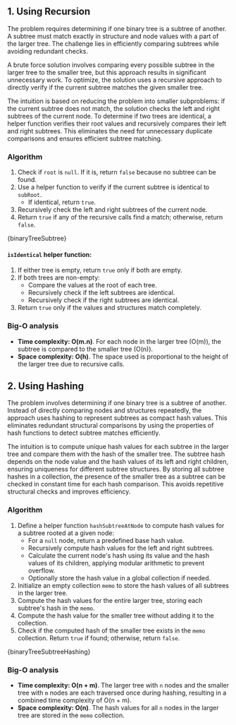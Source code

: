 

## 1. Using Recursion

The problem requires determining if one binary tree is a subtree of another. A subtree must match exactly in structure and node values with a part of the larger tree. The challenge lies in efficiently comparing subtrees while avoiding redundant checks.

A brute force solution involves comparing every possible subtree in the larger tree to the smaller tree, but this approach results in significant unnecessary work. To optimize, the solution uses a recursive approach to directly verify if the current subtree matches the given smaller tree.

The intuition is based on reducing the problem into smaller subproblems: if the current subtree does not match, the solution checks the left and right subtrees of the current node. To determine if two trees are identical, a helper function verifies their root values and recursively compares their left and right subtrees. This eliminates the need for unnecessary duplicate comparisons and ensures efficient subtree matching.

### Algorithm

1. Check if `root` is `null`. If it is, return `false` because no subtree can be found.
2. Use a helper function to verify if the current subtree is identical to `subRoot`.
   - If identical, return `true`.
3. Recursively check the left and right subtrees of the current node.
4. Return `true` if any of the recursive calls find a match; otherwise, return `false`.

<MDXCodeBlock>{binaryTreeSubtree}</MDXCodeBlock>

#### `isIdentical` helper function:

1. If either tree is empty, return `true` only if both are empty.
2. If both trees are non-empty:
   - Compare the values at the root of each tree.
   - Recursively check if the left subtrees are identical.
   - Recursively check if the right subtrees are identical.
3. Return `true` only if the values and structures match completely.

### Big-O analysis

- **Time complexity: O(m.n)**. For each node in the larger tree (O(m)), the subtree is compared to the smaller tree (O(n)).
- **Space complexity: O(h)**. The space used is proportional to the height of the larger tree due to recursive calls.

## 2. Using Hashing

The problem involves determining if one binary tree is a subtree of another. Instead of directly comparing nodes and structures repeatedly, the approach uses hashing to represent subtrees as compact hash values. This eliminates redundant structural comparisons by using the properties of hash functions to detect subtree matches efficiently.

The intuition is to compute unique hash values for each subtree in the larger tree and compare them with the hash of the smaller tree. The subtree hash depends on the node value and the hash values of its left and right children, ensuring uniqueness for different subtree structures. By storing all subtree hashes in a collection, the presence of the smaller tree as a subtree can be checked in constant time for each hash comparison. This avoids repetitive structural checks and improves efficiency.

### Algorithm

1. Define a helper function `hashSubtreeAtNode` to compute hash values for a subtree rooted at a given node:
   - For a `null` node, return a predefined base hash value.
   - Recursively compute hash values for the left and right subtrees.
   - Calculate the current node's hash using its value and the hash values of its children, applying modular arithmetic to prevent overflow.
   - Optionally store the hash value in a global collection if needed.
2. Initialize an empty collection `memo` to store the hash values of all subtrees in the larger tree.
3. Compute the hash values for the entire larger tree, storing each subtree's hash in the `memo`.
4. Compute the hash value for the smaller tree without adding it to the collection.
5. Check if the computed hash of the smaller tree exists in the `memo` collection. Return `true` if found; otherwise, return `false`.

<MDXCodeBlock>{binaryTreeSubtreeHashing}</MDXCodeBlock>

### Big-O analysis

- **Time complexity: O(n + m)**. The larger tree with `n` nodes and the smaller tree with `m` nodes are each traversed once during hashing, resulting in a combined time complexity of O(n + m).
- **Space complexity: O(n)**. The hash values for all `n` nodes in the larger tree are stored in the `memo` collection.
